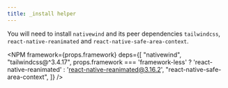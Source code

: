 ```yaml
---
title: _install helper
---
```



You will need to install `nativewind` and its peer dependencies `tailwindcss`, `react-native-reanimated` and `react-native-safe-area-context`.

<NPM
  framework={props.framework}
  deps={[
    "nativewind",
    "tailwindcss@^3.4.17",
    props.framework === 'framework-less' ? 'react-native-reanimated' : 'react-native-reanimated@3.16.2',
    "react-native-safe-area-context",
  ]}
/>
